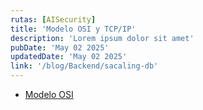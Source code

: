 ```yaml
---
rutas: [AISecurity]
title: 'Modelo OSI y TCP/IP'
description: 'Lorem ipsum dolor sit amet'
pubDate: 'May 02 2025'
updatedDate: 'May 02 2025'
link: '/blog/Backend/sacaling-db'
---
```


- [Modelo OSI](https://www.cloudflare.com/es-es/learning/ddos/glossary/open-systems-interconnection-model-osi/)